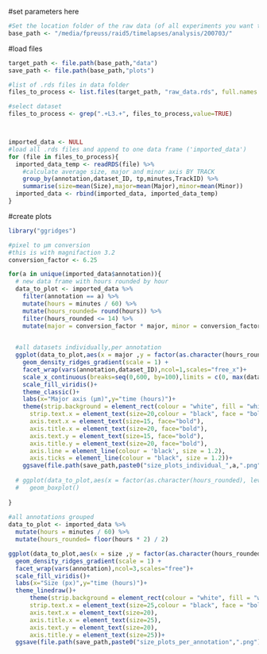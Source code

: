 #set parameters here
```r

#Set the location folder of the raw data (of all experiments you want to plot)
base_path <- "/media/fpreuss/raid5/timelapses/analysis/200703/"

```

#load files
```r

target_path <- file.path(base_path,"data")
save_path <- file.path(base_path,"plots")

#list of .rds files in data folder
files_to_process <- list.files(target_path, "raw_data.rds", full.names = TRUE, ignore.case = TRUE)

#select dataset
files_to_process <- grep(".+L3.+", files_to_process,value=TRUE)



imported_data <- NULL
#load all .rds files and append to one data frame ('imported_data')
for (file in files_to_process){
  imported_data_temp <- readRDS(file) %>%
    #calculate average size, major and minor axis BY TRACK
    group_by(annotation,dataset_ID, tp,minutes,TrackID) %>%
    summarise(size=mean(Size),major=mean(Major),minor=mean(Minor))
  imported_data <- rbind(imported_data, imported_data_temp)  
}

```

#create plots
```r

library("ggridges")

#pixel to µm conversion
#this is with magnifaction 3.2
conversion_factor <- 6.25

for(a in unique(imported_data$annotation)){
  # new data frame with hours rounded by hour
  data_to_plot <- imported_data %>%
    filter(annotation == a) %>%
    mutate(hours = minutes / 60) %>%
    mutate(hours_rounded= round(hours)) %>%
    filter(hours_rounded <= 14) %>%
    mutate(major = conversion_factor * major, minor = conversion_factor * minor)
  

  #all datasets individually,per annotation
  ggplot(data_to_plot,aes(x = major ,y = factor(as.character(hours_rounded), level = unique(hours_rounded)), fill=stat(x))) +
    geom_density_ridges_gradient(scale = 1) +
    facet_wrap(vars(annotation,dataset_ID),ncol=1,scales="free_x")+
    scale_x_continuous(breaks=seq(0,600, by=100),limits = c(0, max(data_to_plot$major)))+
    scale_fill_viridis()+
    theme_classic()+
    labs(x="Major axis (µm)",y="time (hours)")+
    theme(strip.background = element_rect(colour = "white", fill = "white"),
      strip.text.x = element_text(size=20,colour = "black", face = "bold"),
      axis.text.x = element_text(size=15, face="bold"),
      axis.title.x = element_text(size=20, face="bold"),
      axis.text.y = element_text(size=15, face="bold"),
      axis.title.y = element_text(size=20, face="bold"),
      axis.line = element_line(colour = 'black', size = 1.2),
      axis.ticks = element_line(colour = "black", size = 1.2))+
    ggsave(file.path(save_path,paste0("size_plots_individual_",a,".png")),height=15,width=7.5)
  
  # ggplot(data_to_plot,aes(x = factor(as.character(hours_rounded), level = unique(hours_rounded)) ,y = major)) +
  #   geom_boxplot()
  
}
  
#all annotations grouped
data_to_plot <- imported_data %>%
  mutate(hours = minutes / 60) %>%
  mutate(hours_rounded= floor(hours * 2) / 2)

ggplot(data_to_plot,aes(x = size ,y = factor(as.character(hours_rounded), level = unique(hours_rounded)), fill=stat(x))) +
  geom_density_ridges_gradient(scale = 1) +
  facet_wrap(vars(annotation),ncol=3,scales="free")+
  scale_fill_viridis()+
  labs(x="Size (px)",y="time (hours)")+
  theme_linedraw()+
      theme(strip.background = element_rect(colour = "white", fill = "white"),
      strip.text.x = element_text(size=25,colour = "black", face = "bold"),
      axis.text.x = element_text(size=20),
      axis.title.x = element_text(size=25),
      axis.text.y = element_text(size=20),
      axis.title.y = element_text(size=25))+
  ggsave(file.path(save_path,paste0("size_plots_per_annotation",".png")),height=40,width=40)

```
